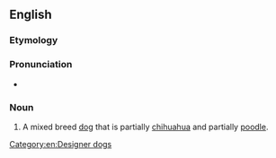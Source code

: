 ==English==

===Etymology===
{{blend|en|chihuahua|poodle}}

===Pronunciation===
* {{audio|En-au-choodle.ogg|Audio (AU)|lang=en}}

===Noun===
{{en-noun}}

# {{lb|en|slang}} A mixed breed [[dog]] that is partially [[chihuahua]] and partially [[poodle]].

[[Category:en:Designer dogs]]